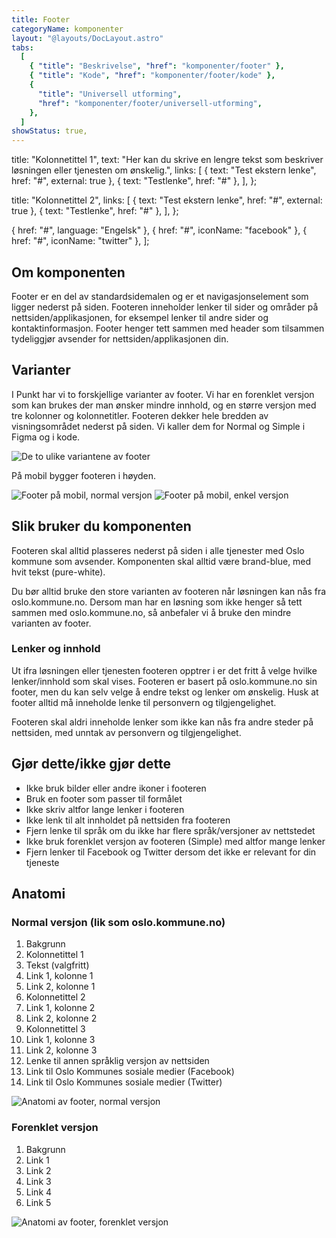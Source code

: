 ```yaml
---
title: Footer
categoryName: komponenter
layout: "@layouts/DocLayout.astro"
tabs:
  [
    { "title": "Beskrivelse", "href": "komponenter/footer" },
    { "title": "Kode", "href": "komponenter/footer/kode" },
    {
      "title": "Universell utforming",
      "href": "komponenter/footer/universell-utforming",
    },
  ]
showStatus: true,
---
```



  title: "Kolonnetittel 1",
  text: "Her kan du skrive en lengre tekst som beskriver løsningen eller tjenesten om ønskelig.",
  links: [
    { text: "Test ekstern lenke", href: "#", external: true },
    { text: "Testlenke", href: "#" },
  ],
};

  title: "Kolonnetittel 2",
  links: [
    { text: "Test ekstern lenke", href: "#", external: true },
    { text: "Testlenke", href: "#" },
  ],
};

  { href: "#", language: "Engelsk" },
  { href: "#", iconName: "facebook" },
  { href: "#", iconName: "twitter" },
];

## Om komponenten

Footer er en del av standardsidemalen og er et navigasjonselement som ligger nederst på siden. Footeren inneholder lenker til sider og områder på nettsiden/applikasjonen, for eksempel lenker til andre sider og kontaktinformasjon. Footer henger tett sammen med header som tilsammen tydeliggjør avsender for nettsiden/applikasjonen din.

<CodeExample client:load>
  <PktFooter
    columnOne={columnOne}
    columnTwo={columnTwo}
    socialLinks={socialLinksAll}
    client:load
  />
</CodeExample>

## Varianter

I Punkt har vi to forskjellige varianter av footer. Vi har en forenklet versjon som kan brukes der man ønsker mindre innhold, og en større versjon med tre kolonner og kolonnetitler. Footeren dekker hele bredden av visningsområdet nederst på siden. Vi kaller dem for Normal og Simple i Figma og i kode.

<ImageWrapper>
  <img
    src="/assets/komponenter/footer/footer_varianter.svg"
    alt="De to ulike variantene av footer"
    aria-hidden="true"
  />
</ImageWrapper>

På mobil bygger footeren i høyden.

<ImageWrapper hasTwoImages>
  <img
    src="/assets/komponenter/footer/footer_mobile_normal.svg"
    alt="Footer på mobil, normal versjon"
    aria-hidden="true"
  />
  <img
    src="/assets/komponenter/footer/footer_mobile_simple.svg"
    alt="Footer på mobil, enkel versjon"
    aria-hidden="true"
  />
</ImageWrapper>

## Slik bruker du komponenten

Footeren skal alltid plasseres nederst på siden i alle tjenester med Oslo kommune som avsender. Komponenten skal alltid være brand-blue, med hvit tekst (pure-white).

Du bør alltid bruke den store varianten av footeren når løsningen kan nås fra oslo.kommune.no. Dersom man har en løsning som ikke henger så tett sammen med oslo.kommune.no, så anbefaler vi å bruke den mindre varianten av footer.

### Lenker og innhold

Ut ifra løsningen eller tjenesten footeren opptrer i er det fritt å velge hvilke lenker/innhold som skal vises. Footeren er basert på oslo.kommune.no sin footer, men du kan selv velge å endre tekst og lenker om ønskelig. Husk at footer alltid må inneholde lenke til personvern og tilgjengelighet.

Footeren skal aldri inneholde lenker som ikke kan nås fra andre steder på nettsiden, med unntak av personvern og tilgjengelighet.

## Gjør dette/ikke gjør dette

- Ikke bruk bilder eller andre ikoner i footeren
- Bruk en footer som passer til formålet
- Ikke skriv altfor lange lenker i footeren
- Ikke lenk til alt innholdet på nettsiden fra footeren
- Fjern lenke til språk om du ikke har flere språk/versjoner av nettstedet
- Ikke bruk forenklet versjon av footeren (Simple) med altfor mange lenker
- Fjern lenker til Facebook og Twitter dersom det ikke er relevant for din tjeneste

## Anatomi

### Normal versjon (lik som oslo.kommune.no)

1. Bakgrunn
2. Kolonnetittel 1
3. Tekst (valgfritt)
4. Link 1, kolonne 1
5. Link 2, kolonne 1
6. Kolonnetittel 2
7. Link 1, kolonne 2
8. Link 2, kolonne 2
9. Kolonnetittel 3
10. Link 1, kolonne 3
11. Link 2, kolonne 3
12. Lenke til annen språklig versjon av nettsiden
13. Link til Oslo Kommunes sosiale medier (Facebook)
14. Link til Oslo Kommunes sosiale medier (Twitter)

<ImageWrapper>
  <img
    src="/assets/komponenter/footer/footer_anatomi_normal.svg"
    alt="Anatomi av footer, normal versjon"
    aria-hidden="true"
  />
</ImageWrapper>

### Forenklet versjon

1. Bakgrunn
2. Link 1
3. Link 2
4. Link 3
5. Link 4
6. Link 5

<ImageWrapper>
  <img
    src="/assets/komponenter/footer/footer_anatomi_simple.svg"
    alt="Anatomi av footer, forenklet versjon"
    aria-hidden="true"
  />
</ImageWrapper>
